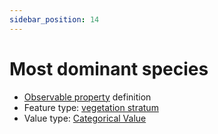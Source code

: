 ```yaml
---
sidebar_position: 14
---
```



# Most dominant species

- [Observable property](/viewers/dawe-vocabs?uri=https://linked.data.gov.au/def/test/dawe-cv/671252e3-b306-4436-b24b-7d6e13e9473e) definition
- Feature type: [vegetation stratum](http://linked.data.gov.au/def/tern-cv/32834f36-a478-45be-97f4-ff2ff51e9f5c)
- Value type: [Categorical Value](https://w3id.org/tern/ontologies/tern/CategoricalValue)


<Example protocolModule="plot-description" observableProperty="https://linked.data.gov.au/def/test/dawe-cv/671252e3-b306-4436-b24b-7d6e13e9473e" />
